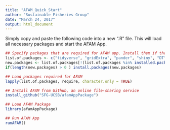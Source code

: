 ```yaml
---
title: "AFAM_Quick_Start"
author: "Sustainable Fisheries Group"
date: "March 24, 2017"
output: html_document
---
```


Simply copy and paste the following code into a new ".R" file. This will load all necessary packages and start the AFAM App.

```r
## Specify packages that are required for AFAM app. Install them if they're not installed already
list.of.packages <- c("tidyverse", "gridExtra", "pander", "shiny", "DT","devtools")
new.packages <- list.of.packages[!(list.of.packages %in% installed.packages()[,"Package"])]
if(length(new.packages) > 0 ) install.packages(new.packages)

## Load packages required for AFAM
lapply(list.of.packages, require, character.only = TRUE)

## Install AFAM from Github, an online file-sharing service
install_github("SFG-UCSB/afamAppPackage")

## Load AFAM Package
library(afamAppPackage)

## Run AFAM App
runAFAM()
```